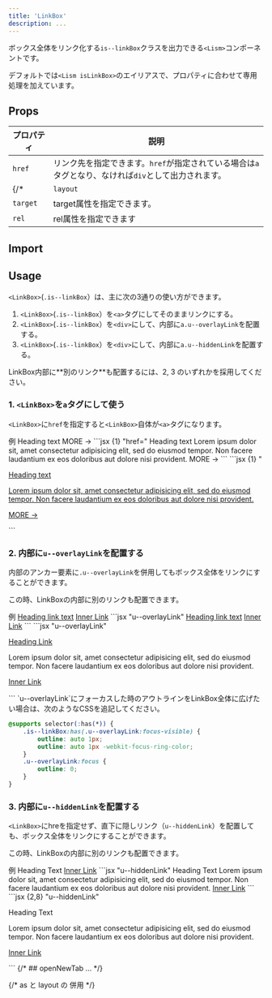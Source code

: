 ```yaml
---
title: 'LinkBox'
description: ...
---
```


ボックス全体をリンク化する`is--linkBox`クラスを出力できる`<Lism>`コンポーネントです。

デフォルトでは`<Lism isLinkBox>`のエイリアスで、プロパティに合わせて専用処理を加えています。

## Props

| プロパティ | 説明 |
|---|---|
|`href`|リンク先を指定できます。`href`が指定されている場合は`a`タグとなり、なければ`div`として出力されます。|
{/* |`layout`|指定したLismコンポーネントでLinkBoxを展開できます。|
|`target`|target属性を指定できます。|
|`rel`|rel属性を指定できます| */}


## Import

<ImportPackage component='LinkBox, Link' />


## Usage

`<LinkBox>`(`.is--linkBox`）は、主に次の3通りの使い方ができます。

1. `<LinkBox>`(`.is--linkBox`）を`<a>`タグにしてそのままリンクにする。
2. `<LinkBox>`(`.is--linkBox`）を`<div>`にして、内部に`a.u--overlayLink`を配置する。
3. `<LinkBox>`(`.is--linkBox`）を`<div>`にして、内部に`a.u--hiddenLink`を配置する。

<Callout type='info'>
LinkBox内部に**別のリンク**も配置するには、2, 3 のいずれかを採用してください。
</Callout>


### 1. `<LinkBox>`を`a`タグにして使う

`<LinkBox>`に`href`を指定すると`<LinkBox>`自体が`<a>`タグになります。

<Preview>
	<PreviewTitle id='linkbox-demo01'>例</PreviewTitle>
	<PreviewArea p='30'>
		<LinkBox href='#linkbox-demo01' p='40' bgc='base' bdc='divider' bd bdrs='4'>
			<Text fz='xl' fw='bold'>Heading text</Text>
			<Dummy c='text-2' lh='s' mbs='20' />
			<Text fz='s' c='text-2' ta='r' lh='1' mbs='10'>MORE →</Text>
		</LinkBox>
	</PreviewArea>
	<PreviewCode slot='tab' label='JSX'>
		```jsx {1} "href="
		<LinkBox href='#linkbox-demo01' p='40' bgc='base' bdc='divider' bd bdrs='4'>
			<Text fz='xl' fw='bold'>Heading text</Text>
			<Text c='text-2' lh='s' mbs='20'>
				Lorem ipsum dolor sit, amet consectetur adipisicing elit, sed do eiusmod tempor. Non facere laudantium ex eos doloribus aut dolore nisi provident.
			</Text>
			<Text fz='s' c='text-2' ta='r' lh='1' mbs='10'>MORE →</Text>
		</LinkBox>
		```
	</PreviewCode>
	<PreviewCode slot='tab' label='HTML'>
		```jsx {1} "<a class=\"is--linkBox"
		<a class="is--linkBox -hov:fade -p:40 -bgc:base -bd: -bdc:divider -bdrs:4" href="#linkbox-demo01">
			<p class="-fz:xl -fw:bold">Heading text</p>
			<p class="-c:text-2 -lh:s -mbs:20">Lorem ipsum dolor sit, amet consectetur adipisicing elit, sed do eiusmod tempor. Non facere laudantium ex eos doloribus aut dolore nisi provident.</p>
			<p class="-fz:s -c:text-2 -ta:r -lh:1 -mbs:10">MORE →</p>
		</a>
		```
	</PreviewCode>
</Preview>


### 2. 内部に`u--overlayLink`を配置する

内部のアンカー要素に`.u--overlayLink`を併用してもボックス全体をリンクにすることができます。

この時、LinkBoxの内部に別のリンクも配置できます。

<Preview>
	<PreviewTitle id='linkbox-demo02'>例</PreviewTitle>
	<PreviewArea p='30'>
		<LinkBox p='40' bgc='base' bdc='divider' bd bdrs='4' trs hov={{bxsh:'4'}}>
			<Text fz='xl' fw='bold'>
				<a className='u--overlayLink' href='#linkbox-demo02'>Heading link text</a>
			</Text>
			<Dummy c='text-2' lh='s' mbs='20' />
			<Text id='inner-link02' mbs='10'>
				<a href='#inner-link02' className='-hov:fade'>Inner Link</a>
			</Text>
		</LinkBox>
	</PreviewArea>
	<PreviewCode slot='tab' label='JSX'>
		```jsx "u--overlayLink"
		<LinkBox p='40' bgc='base' bdc='divider' bd bdrs='4' trs hov={{bxsh:'4'}}>
			<Text fz='xl' fw='bold'>
				<a className='u--overlayLink' href='#linkbox-demo02'>Heading link text</a>
			</Text>
			<Dummy c='text-2' lh='s' mbs='20' />
			<Text id='inner-link02' mbs='10'>
				<a href='#inner-link02' className='-hov:fade'>Inner Link</a>
			</Text>
		</LinkBox>
		```
	</PreviewCode>
	<PreviewCode slot='tab' label='HTML'>
		```jsx "u--overlayLink"
		<div class="is--linkBox -hov:bxsh: -p:40 -bgc:base -bdc:divider -bd: -bdrs:4 -trs:" style="--hov-bxsh:var(--bxsh--4)">
			<p class="-fz:xl -fw:bold">
				<a class="u--overlayLink" href="#linkbox-demo02">Heading Link</a>
			</p>
			<p class="-c:text-2 -lh:s -mbs:20">
				Lorem ipsum dolor sit, amet consectetur adipisicing elit, sed do eiusmod tempor. Non facere laudantium ex eos doloribus aut dolore nisi provident.
			</p>
			<p id="inner-link02" class="-mbs:10" >
				<a href='#inner-link02' class="-hov:fade">Inner Link</a>
			</p>
		</div>
		```
	</PreviewCode>
</Preview>


<Note type='info' isFlow='s'>
`u--overlayLink`にフォーカスした時のアウトラインをLinkBox全体に広げたい場合は、次のようなCSSを追記してください。

```css
@supports selector(:has(*)) {
	.is--linkBox:has(.u--overlayLink:focus-visible) {
		outline: auto 1px;
		outline: auto 1px -webkit-focus-ring-color;
	}
	.u--overlayLink:focus {
		outline: 0;
	}
}
```
</Note>


### 3. 内部に`u--hiddenLink`を配置する

`<LinkBox>`にhreを指定せず、直下に隠しリンク（`u--hiddenLink`）を配置しても、ボックス全体をリンクにすることができます。

この時、LinkBoxの内部に別のリンクも配置できます。

<Preview>
	<PreviewTitle id='linkbox-demo03'>例</PreviewTitle>
	<PreviewArea p='30'>
		<LinkBox p='40' bgc='base' bdc='divider' bd bdrs='4' trs hov={{bxsh:'4'}}>
			<a className='u--hiddenLink u--skipFlow' href='#linkbox-demo03' aria-label='リンクの読み上げテキスト'></a>
			<Text fz='xl' fw='bold'>Heading Text</Text>
			<Dummy c='text-2' lh='s' mbs='20' />
			<Text id='inner-link03' mbs='10'>
				<a href='#inner-link03' className="-hov:fade">Inner Link</a>
			</Text>
		</LinkBox>
	</PreviewArea>
	<PreviewCode slot='tab' label='JSX'>
		```jsx "u--hiddenLink"
		<LinkBox p='40' bgc='base' bdc='divider' bd bdrs='4' trs hov={{bxsh:'4'}}>
			<a className='u--hiddenLink u--skipFlow' href='#linkbox-demo03' aria-label='リンクの読み上げテキスト'></a>
			<Text fz='xl' fw='bold'>Heading Text</Text>
			<Text c='text-2' lh='s' mbs='20'>
				Lorem ipsum dolor sit, amet consectetur adipisicing elit, sed do eiusmod tempor. Non facere laudantium ex eos doloribus aut dolore nisi provident.
			</Text>
			<Text id='inner-link03' mbs='10'>
				<a href='#inner-link03' className="-hov:fade">Inner Link</a>
			</Text>
		</LinkBox>
		```
	</PreviewCode>
	<PreviewCode slot='tab' label='HTML'>
		```jsx {2,8} "u--hiddenLink"
		<div class="is--linkBox -hov:bxsh: -p:40 -bgc:base -bdc:divider -bd: -bdrs:4 -trs:" style="--hov-bxsh:var(--bxsh--4)">
			<a class="u--hiddenLink u--skipFlow" href="#linkbox-demo03" aria-label='リンクのラベルテキスト'></a>
			<p class="-fz:xl -fw:bold">Heading Text</p>
			<p class="-c:text-2 -lh:s -mbs:20">
				Lorem ipsum dolor sit, amet consectetur adipisicing elit, sed do eiusmod tempor. Non facere laudantium ex eos doloribus aut dolore nisi provident.
			</p>
			<p id="inner-link03" class="-mbs:10">
				<a href="#inner-link03" class="-hov:fade">Inner Link</a>
			</p>
		</div>
		```
	</PreviewCode>
</Preview>


<Spacer h='50' />
{/* ## openNewTab
... */}


{/* as と layout の 併用 */}

